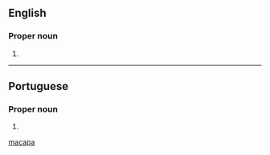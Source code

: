 ==English==

===Proper noun===
{{en-proper noun}}

# {{place|en|municipality/state capital|s/Amapá|c/Brazil}}

[[Category:English terms spelled with Á|macapa]]

----

==Portuguese==

===Proper noun===
{{pt-proper noun}}

# {{place|pt|municipality/state capital|s/Amapá|c/Brazil}}